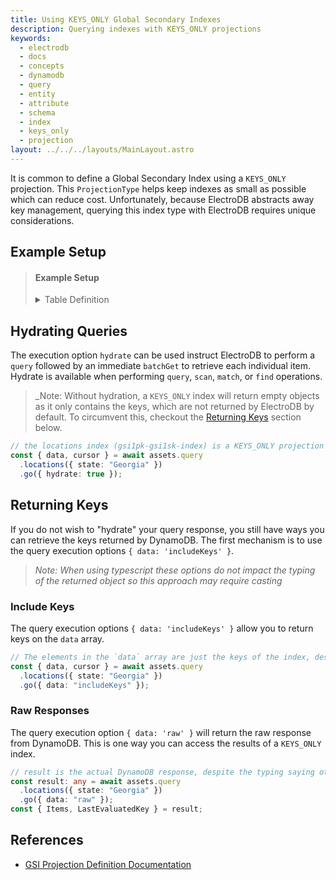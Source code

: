 ```yaml
---
title: Using KEYS_ONLY Global Secondary Indexes
description: Querying indexes with KEYS_ONLY projections
keywords:
  - electrodb
  - docs
  - concepts
  - dynamodb
  - query
  - entity
  - attribute
  - schema
  - index
  - keys_only
  - projection
layout: ../../../layouts/MainLayout.astro
---
```


It is common to define a Global Secondary Index using a `KEYS_ONLY` projection. This `ProjectionType` helps keep indexes as small as possible which can reduce cost. Unfortunately, because ElectroDB abstracts away key management, querying this index type with ElectroDB requires unique considerations.

## Example Setup

<blockQuote>
    <h4>Example Setup</h4>
    <details>
        <summary>Table Definition</summary>

        ```json
        {
            "TableName": "electro",
            "KeySchema":[
        {
            "AttributeName":"pk",
            "KeyType":"HASH"
        },
        {
            "AttributeName":"sk",
            "KeyType":"RANGE"
        }
            ],
            "AttributeDefinitions":[
        {
            "AttributeName":"pk",
            "AttributeType":"S"
        },
        {
            "AttributeName":"sk",
            "AttributeType":"S"
        },
        {
            "AttributeName":"gsi1pk",
            "AttributeType":"S"
        },
        {
            "AttributeName":"gsi1sk",
            "AttributeType":"S"
        }
            ],
            "GlobalSecondaryIndexes":[
        {
            "IndexName":"gsi1pk-gsi1sk-index",
            "KeySchema":[
        {
            "AttributeName":"gsi1pk",
            "KeyType":"HASH"
        },
        {
            "AttributeName":"gsi1sk",
            "KeyType":"RANGE"
        }
            ],
            "Projection":{
            "ProjectionType":"ALL"
        }
        }
            ],
            "BillingMode":"PAY_PER_REQUEST"
        }
        ```

    </details>

    <details>
        <summary>Example Entity</summary>

        ```typescript
        import DynamoDB from "aws-sdk/clients/dynamodb";
        import { Entity } from 'electrodb';

        const client = new DynamoDB.DocumentClient();

        const table = 'electro';

        const assets = new Entity({
            model: {
                entity: 'assets',
                version: '1',
                service: 'inventory'
            },
            attributes: {
                assetId: {
                    type: 'string'
                },
                accountId: {
                    type: 'string'
                },
                name: {
                    type: 'string'
                },
                description: {
                    type: 'string'
                },
                city: {
                    type: 'string'
                },
                county: {
                    type: 'string'
                },
                state: {
                    type: 'string'
                },
                zip: {
                    type: 'string'
                }
            },
            indexes: {
                assets: {
                    pk: {
                        field: 'pk',
                        composite: ['accountId']
                    },
                    sk: {
                        field: 'sk',
                        composite: ['assetId']
                    }
                },
                locations: {
                    collection: 'geographics',
                    index: 'gsi1pk-gsi1sk-index',
                    pk: {
                        field: 'gsi1pk',
                        composite: ['state'],
                    },
                    sk: {
                        field: 'gsi1sk',
                        composite: ['county', 'city', 'zip'],
                    }
                }
        }
    }, { table, client });
    ```

    </details>

</blockQuote>

## Hydrating Queries

The execution option `hydrate` can be used instruct ElectroDB to perform a `query` followed by an immediate `batchGet` to retrieve each individual item. Hydrate is available when performing `query`, `scan`, `match`, or `find` operations.

> \_Note: Without hydration, a `KEYS_ONLY` index will return empty objects as it only contains the keys, which are not returned by ElectroDB by default. To circumvent this, checkout the [Returning Keys](#returning-keys) section below.

```typescript
// the locations index (gsi1pk-gsi1sk-index) is a KEYS_ONLY projection
const { data, cursor } = await assets.query
  .locations({ state: "Georgia" })
  .go({ hydrate: true });
```

## Returning Keys

If you do not wish to "hydrate" your query response, you still have ways you can retrieve the keys returned by DynamoDB. The first mechanism is to use the query execution options `{ data: 'includeKeys' }`.

> _Note: When using typescript these options do not impact the typing of the returned object so this approach may require casting_

### Include Keys

The query execution options `{ data: 'includeKeys' }` allow you to return keys on the `data` array.

```typescript
// The elements in the `data` array are just the keys of the index, despite the typing saying otherwise.
const { data, cursor } = await assets.query
  .locations({ state: "Georgia" })
  .go({ data: "includeKeys" });
```

### Raw Responses

The query execution option `{ data: 'raw' }` will return the raw response from DynamoDB. This is one way you can access the results of a `KEYS_ONLY` index.

```typescript
// result is the actual DynamoDB response, despite the typing saying otherwise.
const result: any = await assets.query
  .locations({ state: "Georgia" })
  .go({ data: "raw" });
const { Items, LastEvaluatedKey } = result;
```

## References

- [GSI Projection Definition Documentation](https://docs.aws.amazon.com/amazondynamodb/latest/APIReference/API_Projection.html)
